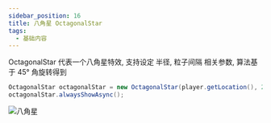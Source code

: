 ```yaml
---
sidebar_position: 16
title: 八角星 OctagonalStar
tags:
  - 基础内容
---
```

OctagonalStar 代表一个八角星特效, 支持设定 半径, 粒子间隔 相关参数, 算法基于 45° 角旋转得到

```java
OctagonalStar octagonalStar = new OctagonalStar(player.getLocation(), 2, 0.02);
octagonalStar.alwaysShowAsync();
```

![八角星](./img/octagonalstar.png)